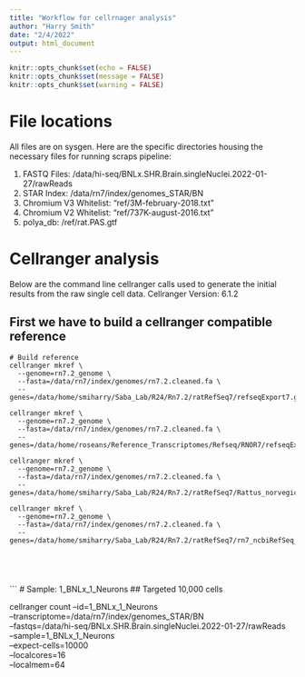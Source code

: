 ```yaml
---
title: "Workflow for cellrnager analysis"
author: "Harry Smith"
date: "2/4/2022"
output: html_document
---
```


```r
knitr::opts_chunk$set(echo = FALSE)
knitr::opts_chunk$set(message = FALSE)
knitr::opts_chunk$set(warning = FALSE)
```

# File locations

All files are on sysgen. Here are the specific directories housing the necessary files for running scraps pipeline:

1. FASTQ Files: /data/hi-seq/BNLx.SHR.Brain.singleNuclei.2022-01-27/rawReads
2. STAR Index: /data/rn7/index/genomes_STAR/BN
3. Chromium V3 Whitelist: "ref/3M-february-2018.txt"
4. Chromium V2 Whitelist:  "ref/737K-august-2016.txt"
5. polya_db: /ref/rat.PAS.gtf

# Cellranger analysis

Below are the command line cellranger calls used to generate the initial results from the raw single cell data.
Cellranger Version: 6.1.2

## First we have to build a cellranger compatible reference
```
# Build reference
cellranger mkref \
  --genome=rn7.2_genome \
  --fasta=/data/rn7/index/genomes/rn7.2.cleaned.fa \
  --genes=/data/home/smiharry/Saba_Lab/R24/Rn7.2/ratRefSeq7/refseqExport7.gff

cellranger mkref \
  --genome=rn7.2_genome \
  --fasta=/data/rn7/index/genomes/rn7.2.cleaned.fa \
  --genes=/data/home/roseans/Reference_Transcriptomes/Refseq/RNOR7/refseqExport7.gff

cellranger mkref \
  --genome=rn7.2_genome \
  --fasta=/data/rn7/index/genomes/rn7.2.cleaned.fa \
  --genes=/data/home/smiharry/Saba_Lab/R24/Rn7.2/ratRefSeq7/Rattus_norvegicus.mRatBN7.2.105_HS.gtf
  
cellranger mkref \
  --genome=rn7.2_genome \
  --fasta=/data/rn7/index/genomes/rn7.2.cleaned.fa \
  --genes=/data/home/smiharry/Saba_Lab/R24/Rn7.2/ratRefSeq7/rn7_ncbiRefSeq_fromUCSC_filtered.gtf
  




```

```
# Sample: 1_BNLx_1_Neurons
## Targeted 10,000 cells

cellranger count --id=1_BNLx_1_Neurons \
                   --transcriptome=/data/rn7/index/genomes_STAR/BN \
                   --fastqs=/data/hi-seq/BNLx.SHR.Brain.singleNuclei.2022-01-27/rawReads \
                   --sample=1_BNLx_1_Neurons \
                   --expect-cells=10000 \
                   --localcores=16 \
                   --localmem=64